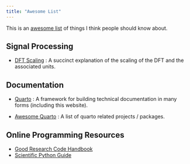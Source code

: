 ```yaml
---
title: "Awesome List"
---
```


This is an [awesome list](https://github.com/topics/awesome-list) of things I think people should know about.

## Signal Processing

- [DFT Scaling](https://appliedacousticschalmers.github.io/scaling-of-the-dft/AES2020_eBrief/) :
    A succinct explanation of the scaling of the DFT and the associated units.

## Documentation

- [Quarto](https://quarto.org/) : A framework for building technical documentation in many forms (including this website).

- [Awesome Quarto](https://github.com/mcanouil/awesome-quarto) : A list of quarto related projects / packages.


## Online Programming Resources

- [Good Research Code Handbook](https://goodresearch.dev/)
- [Scientific Python Guide](https://learn.scientific-python.org/)
